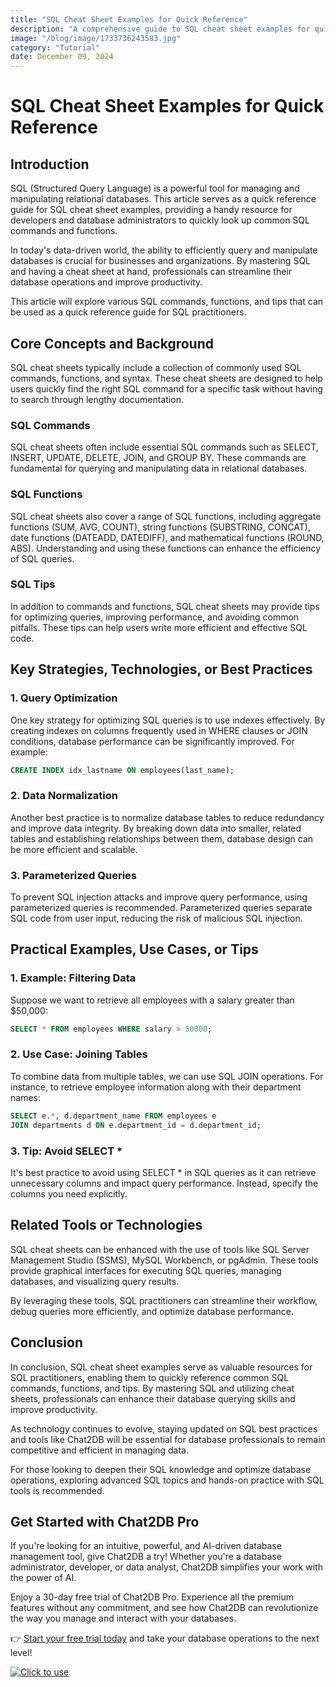 ```yaml
---
title: "SQL Cheat Sheet Examples for Quick Reference"
description: "A comprehensive guide to SQL cheat sheet examples for quick reference, covering essential SQL commands, functions, and tips for efficient database querying and manipulation."
image: "/blog/image/1733736243583.jpg"
category: "Tutorial"
date: December 09, 2024
---
```


# SQL Cheat Sheet Examples for Quick Reference

## Introduction

SQL (Structured Query Language) is a powerful tool for managing and manipulating relational databases. This article serves as a quick reference guide for SQL cheat sheet examples, providing a handy resource for developers and database administrators to quickly look up common SQL commands and functions.

In today's data-driven world, the ability to efficiently query and manipulate databases is crucial for businesses and organizations. By mastering SQL and having a cheat sheet at hand, professionals can streamline their database operations and improve productivity.

This article will explore various SQL commands, functions, and tips that can be used as a quick reference guide for SQL practitioners.

## Core Concepts and Background

SQL cheat sheets typically include a collection of commonly used SQL commands, functions, and syntax. These cheat sheets are designed to help users quickly find the right SQL command for a specific task without having to search through lengthy documentation.

### SQL Commands

SQL cheat sheets often include essential SQL commands such as SELECT, INSERT, UPDATE, DELETE, JOIN, and GROUP BY. These commands are fundamental for querying and manipulating data in relational databases.

### SQL Functions

SQL cheat sheets also cover a range of SQL functions, including aggregate functions (SUM, AVG, COUNT), string functions (SUBSTRING, CONCAT), date functions (DATEADD, DATEDIFF), and mathematical functions (ROUND, ABS). Understanding and using these functions can enhance the efficiency of SQL queries.

### SQL Tips

In addition to commands and functions, SQL cheat sheets may provide tips for optimizing queries, improving performance, and avoiding common pitfalls. These tips can help users write more efficient and effective SQL code.

## Key Strategies, Technologies, or Best Practices

### 1. Query Optimization

One key strategy for optimizing SQL queries is to use indexes effectively. By creating indexes on columns frequently used in WHERE clauses or JOIN conditions, database performance can be significantly improved. For example:

```sql
CREATE INDEX idx_lastname ON employees(last_name);
```

### 2. Data Normalization

Another best practice is to normalize database tables to reduce redundancy and improve data integrity. By breaking down data into smaller, related tables and establishing relationships between them, database design can be more efficient and scalable.

### 3. Parameterized Queries

To prevent SQL injection attacks and improve query performance, using parameterized queries is recommended. Parameterized queries separate SQL code from user input, reducing the risk of malicious SQL injection.

## Practical Examples, Use Cases, or Tips

### 1. Example: Filtering Data

Suppose we want to retrieve all employees with a salary greater than $50,000:

```sql
SELECT * FROM employees WHERE salary > 50000;
```

### 2. Use Case: Joining Tables

To combine data from multiple tables, we can use SQL JOIN operations. For instance, to retrieve employee information along with their department names:

```sql
SELECT e.*, d.department_name FROM employees e
JOIN departments d ON e.department_id = d.department_id;
```

### 3. Tip: Avoid SELECT *

It's best practice to avoid using SELECT * in SQL queries as it can retrieve unnecessary columns and impact query performance. Instead, specify the columns you need explicitly.

## Related Tools or Technologies

SQL cheat sheets can be enhanced with the use of tools like SQL Server Management Studio (SSMS), MySQL Workbench, or pgAdmin. These tools provide graphical interfaces for executing SQL queries, managing databases, and visualizing query results.

By leveraging these tools, SQL practitioners can streamline their workflow, debug queries more efficiently, and optimize database performance.

## Conclusion

In conclusion, SQL cheat sheet examples serve as valuable resources for SQL practitioners, enabling them to quickly reference common SQL commands, functions, and tips. By mastering SQL and utilizing cheat sheets, professionals can enhance their database querying skills and improve productivity.

As technology continues to evolve, staying updated on SQL best practices and tools like Chat2DB will be essential for database professionals to remain competitive and efficient in managing data.

For those looking to deepen their SQL knowledge and optimize database operations, exploring advanced SQL topics and hands-on practice with SQL tools is recommended.


## Get Started with Chat2DB Pro

If you're looking for an intuitive, powerful, and AI-driven database management tool, give Chat2DB a try! Whether you're a database administrator, developer, or data analyst, Chat2DB simplifies your work with the power of AI.

Enjoy a 30-day free trial of Chat2DB Pro. Experience all the premium features without any commitment, and see how Chat2DB can revolutionize the way you manage and interact with your databases.

👉 [Start your free trial today](https://chat2db.ai/pricing) and take your database operations to the next level!


[![Click to use](/image/blog/bg/chat2db.jpg)](https://chat2db.ai/)
